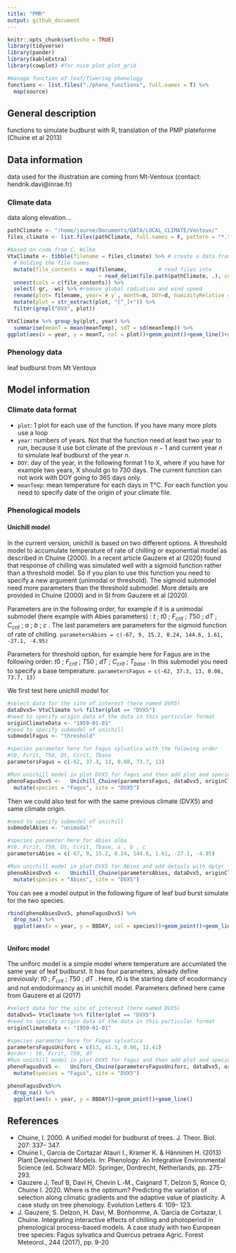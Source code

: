 ```yaml
---
title: "PMR"
output: github_document
---
```


```r
knitr::opts_chunk$set(echo = TRUE)
library(tidyverse)
library(pander)
library(kableExtra)
library(cowplot) #for nice plot plot_grid

#manage function of leaf/flwering phenology 
functions <- list.files("./pheno_functions", full.names = T) %>%
  map(source)

```

## General description

functions to simulate budburst with R, translation of the PMP plateforme (Chuine et al 2013)

## Data information

data used for the illustration are coming from Mt-Ventoux (contact: hendrik.davi@inrae.fr)

### Climate data
data along elevation...

```r

pathClimate <- "/home/journe/Documents/DATA/LOCAL_CLIMATE/Ventoux/"
files_climate <- list.files(pathClimate, full.names = F, pattern = "*.txt") #, recursive = T

#based on code from C. Wilke
VtxClimate <- tibble(filename = files_climate) %>% # create a data frame
  # holding the file names
  mutate(file_contents = map(filename,          # read files into
                             ~ read_delim(file.path(pathClimate, .), col_names = TRUE, delim = "\t", skip = 12, escape_double = FALSE, trim_ws = TRUE))) %>%
  unnest(cols = c(file_contents)) %>% 
  select(-gr, -ws) %>% #remove global radiation and wind speed 
  rename(plot= filename, year=`# y`, month=m, DOY=d, humidityRelative = rh, precipitation = p,maxTemp=tmax, minTemp = tmin, meanTemp=tj) %>% 
  mutate(plot = str_extract(plot, "[^_]+")) %>% 
  filter(grepl("DVX", plot))

VtxClimate %>% group_by(plot, year) %>% 
  summarise(meanT = mean(meanTemp), sdT = sd(meanTemp)) %>% 
ggplot(aes(x = year, y = meanT, col = plot))+geom_point()+geom_line()+xlab("Year")+ylab("Mean temperature")

```

### Phenology data
leaf budburst from Mt Ventoux


## Model information

### Climate data format

- ```plot```: 1 plot for each use of the function. If you have many more plots use a loop
- ```year```: numbers of years. Not that the function need at least two year to run, because it use bot climate of the previous $n-1$ and current year $n$ to simulate leaf budburst of the year $n$.
- ```DOY```: day of the year, in the following format 1 to X, where if you have for example two years, X should go to 730 days. The current function can not work with DOY going to 365 days only. 
- ```meanTemp```: mean temperature for each days in T°C. 
For each function you need to specify date of the origin of your climate file. 

### Phenological models 
#### Unichill model
In the current version, unichill is based on two different options. A threshold model to accumulate temperature of rate of chilling or exponential model as described in Chuine (2000). In a recent article Gauzere et al (2020) found that response of chilling was simulated well with a sigmoïd function rather than a threshold model. So if you plan to use this function you need to specify a new argument (unimodal or threshold). The sigmoid submodel need more parameters than the threshold submodel. More details are provided in Chuine (2000) and in SI from Gauzere et al (2020). 

Parameters are in the following order, for example if it is a unimodal submodel (here example with Abies parameters) : $t$ ; $t0$ ; $F_{crit}$ ; $T50$ ; $dT$ ; $C_{crit}$ ; $a$ ; $b$ ; $c$ . The last parameters are parameters for the sigmoid function of rate of chilling.
```parametersAbies = c(-67, 9, 15.2, 0.24, 144.6, 1.61, -27.1, -4.95)```

Parameters for threshold option, for example here for Fagus are in the following order: $t0$ ; $F_{crit}$ ; $T50$ ; $dT$ ; $C_{crit}$ ; $T_{base}$ . In this submodel you need to specify a base temperature. 
```parametersFagus = c(-62, 37.3, 13, 0.08, 73.7, 13)```

We first test here unichill model for \textit{Fagus sylvatica}
```r
#select data for the site of interest (here named DVX5)
dataDvx5= VtxClimate %>% filter(plot == "DVX5")
#need to specify origin data of the data in this particular format
originClimateData <- "1959-01-01"
#need to specify submodel of unichill 
submodelFagus <- "threshold"

#species parameter here for Fagus sylvatica with the folowing order
#t0, Fcrit, T50, Dt, Ccrit, Tbase
parametersFagus = c(-62, 37.3, 13, 0.08, 73.7, 13)

#Run unichill model in plot DVX5 for fagus and then add plot and species name 
phenoFagusDvx5 <-   Unichill_Chuine(parametersFagus, dataDvx5, originClimateData, submodelFagus) %>% 
  mutate(species = "Fagus", site = "DVX5")

```

Then we could also test for \textit{Abies alba} with the same previous climate (DVX5) and same climate origin. 

```r
#need to specify submodel of unichill
submodelAbies <- "unimodal"

#species parameter here for Abies alba
#t0, Fcrit, T50, Dt, Ccrit, Tbase, a , b , c
parametersAbies = c(-67, 9, 15.2, 0.24, 144.6, 1.61, -27.1, -4.95)

#Run unichill model in plot DVX5 for Abies and add details with dplyr
phenoAbiesDvx5 <-   Unichill_Chuine(parametersAbies, dataDvx5, originClimateData, submodelAbies) %>% 
  mutate(species = "Abies", site = "DVX5")

```

You can see a model output in the following figure of leaf bud burst simulate for the two species. 
```r

rbind(phenoAbiesDvx5, phenoFagusDvx5) %>% 
  drop_na() %>% 
  ggplot(aes(x = year, y = BBDAY, col = species))+geom_point()+geom_line()



```

#### Uniforc model
The uniforc model is a simple model where temperature are accumlated the same year of leaf budburst. It has four parameters, already define previously: $t0$ ; $F_{crit}$ ; $T50$ ; $dT$ . Here, $t0$ is the starting date of ecodormancy and not endodormancy as in unichill model. Parameters defined here came from Gauzere et al (2017)

```r
#select data for the site of interest (here named DVX5)
dataDvx5= VtxClimate %>% filter(plot == "DVX5")
#need to specify origin data of the data in this particular format
originClimateData <- "1959-01-01"

#species parameter here for Fagus sylvatica
parametersFagusUniforc = c(13, 41.3, 0.06, 12.41)
#order : t0, Fcrit, T50, dT
#Run unichill model in plot DVX5 for fagus and then add plot and species name 
phenoFagusDvx5 <-   Uniforc_Chuine(parametersFagusUniforc, dataDvx5, originClimateData) %>% 
  mutate(species = "Fagus", site = "DVX5")

```

```r

phenoFagusDvx5%>% 
  drop_na() %>% 
  ggplot(aes(x = year, y = BBDAY))+geom_point()+geom_line()

```

## References 
- Chuine, I. 2000. A unified model for budburst of trees. J. Theor. Biol. 207: 337– 347. 
- Chuine I., Garcia de Cortazar Atauri I., Kramer K. & Hänninen H. (2013) Plant Development Models. In: Phenology: An Integrative Environmental Science (ed. Schwarz MD). Springer, Dordrecht, Netherlands, pp. 275-293.
- Gauzere J, Teuf B, Davi H, Chevin L.‐M., Caignard T, Delzon S, Ronce O, Chuine I. 2020. Where is the optimum? Predicting the variation of selection along climatic gradients and the adaptive value of plasticity. A case study on tree phenology. Evolution Letters 4: 109– 123. 
- J. Gauzere, S. Delzon, H. Davi, M. Bonhomme, A. Garcia de Cortazar, I. Chuine. Integrating interactive effects of chilling and photoperiod in phenological process-based models. A case study with two European tree species: Fagus sylvatica and Quercus petraea
Agric. Forest Meteorol., 244 (2017), pp. 9-20